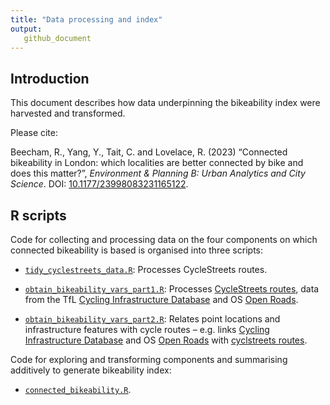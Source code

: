 ```yaml
---
title: "Data processing and index"
output:
   github_document
---
```


## Introduction

This document describes how data underpinning the bikeability index were harvested and transformed.

Please cite:

Beecham, R., Yang, Y., Tait, C. and Lovelace, R. (2023) "Connected bikeability in London: which localities are better connected by bike and does this matter?", *Environment & Planning B: Urban Analytics and City Science*. DOI: [10.1177/23998083231165122](https://doi.org/10.1177/23998083231165122).

## R scripts

Code for collecting and processing data on the four components on which connected bikeability is based is organised into three scripts:

* [`tidy_cyclestreets_data.R`](/code/prepare-vars/tidy_cyclestreets_data.R): Processes CycleStreets routes.

* [`obtain_bikeability_vars_part1.R`](/code/prepare-vars/obtain_bikeability_vars_part1.R): Processes [CycleStreets routes](https://www.cyclestreets.net), data from the TfL [Cycling Infrastructure Database](https://data.london.gov.uk/dataset/cycling-infrastructure-database) and OS [Open Roads](https://www.ordnancesurvey.co.uk/business-government/products/open-map-roads).

* [`obtain_bikeability_vars_part2.R`](/code/prepare-vars/obtain_bikeability_vars_part2.R): Relates point locations and infrastructure features with cycle routes -- e.g. links [Cycling Infrastructure Database](https://data.london.gov.uk/dataset/cycling-infrastructure-database) and OS [Open Roads](https://www.ordnancesurvey.co.uk/business-government/products/open-map-roads) with [cyclstreets routes](https://www.cyclestreets.net). 

Code for exploring and transforming components and summarising additively to generate bikeability index: 

* [`connected_bikeability.R`](/code/connected_bikeability.R).
